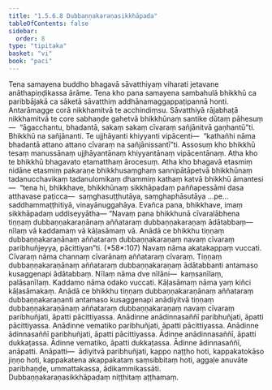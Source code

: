 ```yaml
---
title: "1.5.6.8 Dubbaṇṇakaraṇasikkhāpada"
tableOfContents: false
sidebar:
  order: 8
type: "tipitaka"
basket: "vi"
book: "paci"
---
```



<DynamicBreadcrumb />

<Division number="367" book="paci" e="ch" v="2" p="158">

<Paragraph number="1119" book="paci">
Tena samayena buddho bhagavā sāvatthiyaṃ viharati jetavane anāthapiṇḍikassa ārāme. Tena kho pana samayena sambahulā bhikkhū ca paribbājakā ca sāketā sāvatthiṃ addhānamaggappaṭipannā honti. Antarāmagge corā nikkhamitvā te acchindiṃsu. Sāvatthiyā rājabhaṭā nikkhamitvā te core sabhaṇḍe gahetvā bhikkhūnaṃ santike dūtaṃ pāhesuṃ—  “āgacchantu, bhadantā, sakaṃ sakaṃ cīvaraṃ sañjānitvā gaṇhantū”ti. Bhikkhū na sañjānanti. Te ujjhāyanti khiyyanti vipācenti—  “kathañhi nāma bhadantā attano attano cīvaraṃ na sañjānissantī”ti.
</Paragraph>

<Paragraph number="1120" book="paci">
Assosuṃ kho bhikkhū tesaṃ manussānaṃ ujjhāyantānaṃ khiyyantānaṃ vipācentānaṃ. Atha kho te bhikkhū bhagavato etamatthaṃ ārocesuṃ. Atha kho bhagavā etasmiṃ nidāne etasmiṃ pakaraṇe bhikkhusaṃghaṃ sannipātāpetvā bhikkhūnaṃ tadanucchavikaṃ tadanulomikaṃ dhammiṃ kathaṃ katvā bhikkhū āmantesi—  “tena hi, bhikkhave, bhikkhūnaṃ sikkhāpadaṃ paññapessāmi dasa atthavase paṭicca—  saṃghasuṭṭhutāya, saṃghaphāsutāya …pe…  saddhammaṭṭhitiyā, vinayānuggahāya. Evañca pana, bhikkhave, imaṃ sikkhāpadaṃ uddiseyyātha—
</Paragraph>

</Division>
<Division number="368" book="paci" e="ch" v="2">

<Paragraph number="1121" book="paci">
<Emphasis>“Navaṃ pana bhikkhunā cīvaralābhena tiṇṇaṃ dubbaṇṇakaraṇānaṃ aññataraṃ dubbaṇṇakaraṇaṃ ādātabbaṃ—  nīlaṃ vā kaddamaṃ vā kāḷasāmaṃ vā. Anādā</Emphasis> <Emphasis>ce bhikkhu tiṇṇaṃ dubbaṇṇakaraṇānaṃ aññataraṃ dubbaṇṇakaraṇaṃ navaṃ cīvaraṃ paribhuñjeyya, pācittiyan”</Emphasis>ti. (*58*:<Emphasis>107</Emphasis>)
</Paragraph>

</Division>
<Division number="369" book="paci" e="ch" v="2" p="159">

<Paragraph number="1122" book="paci">
<Emphasis>Navaṃ</Emphasis> nāma akatakappaṃ vuccati.
</Paragraph>

<Paragraph number="1123" book="paci">
<Emphasis>Cīvaraṃ</Emphasis> nāma channaṃ cīvarānaṃ aññataraṃ cīvaraṃ.
</Paragraph>

<Paragraph number="1124" book="paci">
<Emphasis>Tiṇṇaṃ dubbaṇṇakaraṇānaṃ aññataraṃ dubbaṇṇakaraṇaṃ ādātabban</Emphasis>ti antamaso kusaggenapi ādātabbaṃ.
</Paragraph>

<Paragraph number="1125" book="paci">
<Emphasis>Nīlaṃ</Emphasis> nāma dve nīlāni—  kaṃsanīlaṃ, palāsanīlaṃ.
</Paragraph>

<Paragraph number="1126" book="paci">
<Emphasis>Kaddamo</Emphasis> nāma odako vuccati.
</Paragraph>

<Paragraph number="1127" book="paci">
<Emphasis>Kāḷasāmaṃ</Emphasis> nāma yaṃ kiñci kāḷasāmakaṃ.
</Paragraph>

<Paragraph number="1128" book="paci">
<Emphasis>Anādā ce bhikkhu tiṇṇaṃ dubbaṇṇakaraṇānaṃ aññataraṃ dubbaṇṇakaraṇan</Emphasis>ti antamaso kusaggenapi anādiyitvā tiṇṇaṃ dubbaṇṇakaraṇānaṃ aññataraṃ dubbaṇṇakaraṇaṃ navaṃ cīvaraṃ paribhuñjati, āpatti pācittiyassa.
</Paragraph>

</Division>
<Division number="370" book="paci" e="ch" v="2" p="159">

<Paragraph number="1129" book="paci">
Anādinne anādinnasaññī paribhuñjati, āpatti pācittiyassa. Anādinne vematiko paribhuñjati, āpatti pācittiyassa. Anādinne ādinnasaññī paribhuñjati, āpatti pācittiyassa.
</Paragraph>

<Paragraph number="1130" book="paci">
Ādinne anādinnasaññī, āpatti dukkaṭassa. Ādinne vematiko, āpatti dukkaṭassa. Ādinne ādinnasaññī, anāpatti.
</Paragraph>

</Division>
<Division number="371" book="paci" e="ch" v="2" p="159">

<Paragraph number="1131" book="paci">
Anāpatti—  ādiyitvā paribhuñjati, kappo naṭṭho hoti, kappakatokāso jiṇṇo hoti, kappakatena akappakataṃ saṃsibbitaṃ hoti, aggaḷe anuvāte paribhaṇḍe, ummattakassa, ādikammikassāti.

</Paragraph>
</Division>

<Paragraph number="1132" type="center" book="paci">
Dubbaṇṇakaraṇasikkhāpadaṃ niṭṭhitaṃ aṭṭhamaṃ.
</Paragraph>